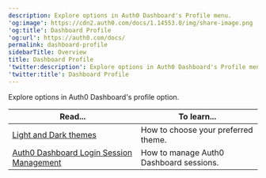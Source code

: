 ```yaml
---
description: Explore options in Auth0 Dashboard's Profile menu.
'og:image': https://cdn2.auth0.com/docs/1.14553.0/img/share-image.png
'og:title': Dashboard Profile
'og:url': https://auth0.com/docs/
permalink: dashboard-profile
sidebarTitle: Overview
title: Dashboard Profile
'twitter:description': Explore options in Auth0 Dashboard's Profile menu.
'twitter:title': Dashboard Profile
---
```

Explore options in <Tooltip tip="Auth0 Dashboard: Auth0's main product to configure your services." cta="View Glossary" href="/glossary?term=Auth0+Dashboard">Auth0 Dashboard</Tooltip>'s profile option.

<table class="table"><thead>
<tr>
<th><strong>Read...</strong></th>
<th><strong>To learn...</strong></th>
</tr>
</thead>
<tbody>
<tr>
<td><a href="/get-started/dashboard-profile/light-and-dark-themes">Light and Dark themes</a></td>
<td>How to choose your preferred theme.</td>
</tr>
<tr>
<td><a href="/get-started/dashboard-profile/auth0-dashboard-login-session-management">Auth0 Dashboard Login Session Management</a></td>
<td>How to manage Auth0 Dashboard sessions.</td>
</tr>
</tbody>
</table>